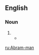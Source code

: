 {{also|Abramman|Abram man}}
==English==

===Noun===
{{en-noun|head=[[Abram]]-[[man]]|Abram-men}}

# {{alternative form of|Abraham man|lang=en}}
#* {{quote-book
|year=1823
|first=Walter
|last=Scott
|authorlink=Walter Scott
|title={{w|Saint Ronan's Well}}
|passage=There is a trick for you to find out an '''Abram-man''', and save sixpence when he begs of you as a disbanded seaman.}}

[[ru:Abram-man]]
